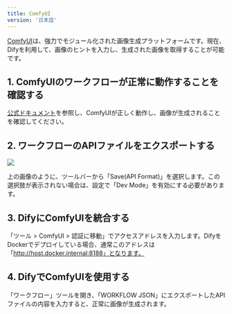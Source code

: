 ```yaml
---
title: ComfyUI
version: '日本語'
---
```


[ComfyUI](https://www.comfy.org/)は、強力でモジュール化された画像生成プラットフォームです。現在、Difyを利用して、画像のヒントを入力し、生成された画像を取得することが可能です。

## 1. ComfyUIのワークフローが正常に動作することを確認する
[公式ドキュメント](https://docs.comfy.org/get_started/gettingstarted)を参照し、ComfyUIが正しく動作し、画像が生成されることを確認してください。

## 2. ワークフローのAPIファイルをエクスポートする

![](/ja-jp/img/0503c5838f163b54884ca58240281f3f.png)

上の画像のように、ツールバーから「Save(API Format)」を選択します。この選択肢が表示されない場合は、設定で「Dev Mode」を有効にする必要があります。

## 3. DifyにComfyUIを統合する

「ツール > ComfyUI > 認証に移動」でアクセスアドレスを入力します。DifyをDockerでデプロイしている場合、通常このアドレスは「http://host.docker.internal:8188」となります。

## 4. DifyでComfyUIを使用する

「ワークフロー」ツールを開き、「WORKFLOW JSON」にエクスポートしたAPIファイルの内容を入力すると、正常に画像が生成されます。
